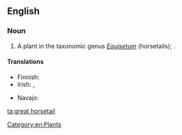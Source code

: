 ==English==

===Noun===
{{en-noun|head=[[great]] [[horsetail]]}}

# A plant in the taxonomic genus ''[[Equisetum]]'' (horsetails); {{taxlink|Equisetum telmateia|species}}.

====Translations====
{{trans-top|plant}}
* Finnish: {{t-|fi|jättikorte}}
* Irish: {{t+|ga|feadóg|f}}, {{t-|ga|eireaball capaill mór|m}}
{{trans-mid}}
* Navajo: {{tø|nv|ałtį́į́ jikʼáshí}}
{{trans-bottom}}

[[Category:en:Plants]]

[[ta:great horsetail]]